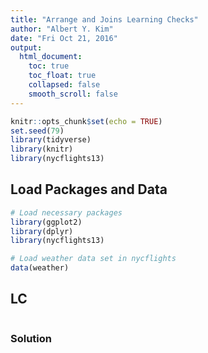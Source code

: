 ```yaml
---
title: "Arrange and Joins Learning Checks"
author: "Albert Y. Kim"
date: "Fri Oct 21, 2016"
output:
  html_document:
    toc: true
    toc_float: true
    collapsed: false
    smooth_scroll: false
---
```


```r
knitr::opts_chunk$set(echo = TRUE)
set.seed(79)
library(tidyverse)
library(knitr)
library(nycflights13)
```



## Load Packages and Data

```r
# Load necessary packages
library(ggplot2)
library(dplyr)
library(nycflights13)

# Load weather data set in nycflights
data(weather)
```



## LC 

```r
```



### Solution

